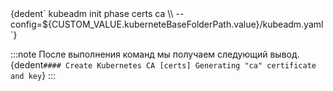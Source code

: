 

<CodeBlock language="bash">
  {dedent`
    kubeadm init phase certs ca \\
      --config=${CUSTOM_VALUE.kuberneteBaseFolderPath.value}/kubeadm.yaml
    `}
</CodeBlock>

:::note
После выполнения команд мы получаем следующий вывод.
<CodeBlock language="bash">
  {dedent`
    #### Create Kubernetes CA
    [certs] Generating "ca" certificate and key
    `}
</CodeBlock>
:::
